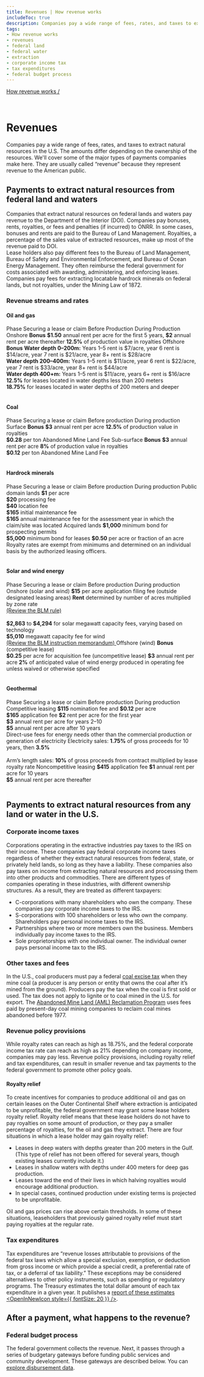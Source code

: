 ```yaml
---
title: Revenues | How revenue works
includeToc: true
description: Companies pay a wide range of fees, rates, and taxes to extract natural resources in the U.S. The amounts differ depending on the ownership of the resources. We'll cover some of the major types of payments companies make here. They are usually called “revenue” because they represent revenue to the American public.
tags:
- How revenue works
- revenues
- federal land
- federal water
- extraction
- corporate income tax
- tax expenditures
- federal budget process
---
```


[How revenue works /](/how-revenue-works/)


<br />

# Revenues

Companies pay a wide range of fees, rates, and taxes to extract natural resources in the U.S. The amounts differ depending on the ownership of the resources. We'll cover some of the major types of payments companies make here. They are usually called “revenue” because they represent revenue to the American public.

## Payments to extract natural resources from federal land and waters

Companies that extract natural resources on federal lands and waters pay revenue to the Department of the Interior (DOI). Companies pay <GlossaryTerm>bonuses</GlossaryTerm>, <GlossaryTerm>rents</GlossaryTerm>, <GlossaryTerm>royalties</GlossaryTerm>, or fees and penalties (if incurred) to <GlossaryTerm>ONRR</GlossaryTerm>. In some cases, bonuses and rents are paid to the Bureau of Land Management. Royalties, a percentage of the sales value of extracted resources, make up most of the revenue paid to DOI.
<br />
Lease holders also pay different fees to the Bureau of Land Management, Bureau of Safety and Environmental Enforcement, and Bureau of Ocean Energy Management. They often reimburse the federal government for costs associated with awarding, administering, and enforcing leases. Companies pay fees for extracting locatable hardrock minerals on federal lands, but not royalties, under the Mining Law of 1872.

### Revenue streams and rates



#### Oil and gas

<Table>
  <TableHead>
    <TableRow>
      <TableCell style="border-bottom: none"></TableCell>
      <TableCell colSpan="3" style="text-align:center">Phase</TableCell>
    </TableRow>
    <TableRow>
      <TableCell></TableCell>
      <TableCell>Securing a lease or claim</TableCell>
      <TableCell>Before Production</TableCell>
      <TableCell>During Production</TableCell>
    </TableRow>
  </TableHead>
  <TableBody>
    <TableRow>
      <TableCell>Onshore</TableCell>
      <TableCell><strong>Bonus</strong></TableCell>
      <TableCell><strong>$1.50</strong> annual rent per acre for the first 5 years, <strong>$2</strong> annual rent per acre thereafter</TableCell>
      <TableCell><strong>12.5%</strong> of production value in royalties</TableCell>
    </TableRow>
    <TableRow>
      <TableCell>Offshore</TableCell>
      <TableCell><strong>Bonus</strong></TableCell>
      <TableCell><strong>Water depth 0–200m:</strong> Years 1–5 rent is $7/acre, year 6 rent is $14/acre, year 7 rent is $21/acre, year 8+ rent is $28/acre<br />
      <strong>Water depth 200–400m:</strong> Years 1–5 rent is $11/acre, year 6 rent is $22/acre, year 7 rent is $33/acre, year 8+ rent is $44/acre<br />
      <strong>Water depth 400+m:</strong> Years 1–5 rent is $11/acre, years 6+ rent is $16/acre
      </TableCell>
      <TableCell><strong>12.5%</strong> for leases located in water depths less than 200 meters<br />
      <strong>18.75%</strong> for leases located in water depths of 200 meters and deeper
      </TableCell>
    </TableRow>
  </TableBody>
</Table>

#### Coal
<Table class="article_table">
  <TableHead>
    <TableRow>
      <TableCell style="border-bottom: none"></TableCell>
      <TableCell colSpan="3" style="text-align:center">Phase</TableCell>
    </TableRow>
    <TableRow>
      <TableCell></TableCell>
      <TableCell>Securing a lease or claim</TableCell>
      <TableCell>Before production</TableCell>
      <TableCell>During production</TableCell>
    </TableRow>
  </TableHead>
  <TableBody>
    <TableRow>
      <TableCell>Surface</TableCell>
      <TableCell><strong>Bonus</strong></TableCell>
      <TableCell><strong>$3</strong> annual rent per acre</TableCell>
      <TableCell><strong>12.5%</strong> of production value in royalties<br />
      <strong>$0.28</strong> per ton Abandoned Mine Land Fee
      </TableCell>
    </TableRow>
    <TableRow>
      <TableCell>Sub-surface</TableCell>
      <TableCell><strong>Bonus</strong></TableCell>
      <TableCell><strong>$3</strong> annual rent per acre</TableCell>
      <TableCell><strong>8%</strong> of production value in royalties<br />
      <strong>$0.12</strong> per ton Abandoned Mine Land Fee
      </TableCell>
    </TableRow>
  </TableBody>
</Table>

#### Hardrock minerals

<Table class="article_table">
  <TableHead>
    <TableRow>
      <TableCell style="border-bottom: none"></TableCell>
      <TableCell colSpan="3" style="text-align:center">Phase</TableCell>
    </TableRow>
    <TableRow>
      <TableCell></TableCell>
      <TableCell>Securing a lease or claim</TableCell>
      <TableCell>Before production</TableCell>
      <TableCell>During production</TableCell>
    </TableRow>
  </TableHead>
  <TableBody>
    <TableRow>
      <TableCell>Public domain lands</TableCell>
      <TableCell></TableCell>
      <TableCell><strong>$1</strong> per acre<br />
          <strong>$20</strong> processing fee<br />
          <strong>$40</strong> location fee<br />
          <strong>$165</strong> initial maintenance fee<br />
          <strong>$165</strong> annual maintenance fee for the assessment year in which the claim/site was located
      </TableCell>
      <TableCell></TableCell>
    </TableRow>
      <TableRow>
      <TableCell>Acquired lands</TableCell>
      <TableCell><strong>$1,000</strong> minimum bond for prospecting permits<br />
          <strong>$5,000</strong> minimum bond for leases</TableCell>
      <TableCell><strong>$0.50</strong> per acre or fraction of an acre</TableCell>
      <TableCell>Royalty rates are exempt from minimums and determined on an individual basis by the authorized leasing officers.</TableCell>
    </TableRow>
  </TableBody>
</Table>

#### Solar and wind energy

<Table class="article_table">
  <TableHead>
    <TableRow>
      <TableCell style="border-bottom: none"></TableCell>
      <TableCell colSpan="3" style="text-align:center">Phase</TableCell>
      <TableCell></TableCell>
    </TableRow>
    <TableRow>
      <TableCell></TableCell>
      <TableCell>Securing a lease or claim</TableCell>
      <TableCell>Before production</TableCell>
      <TableCell>During production</TableCell>
    </TableRow>
  </TableHead>
  <TableBody>
    <TableRow>
      <TableCell>Onshore (solar and wind)</TableCell>
      <TableCell>
        <strong>$15</strong> per acre application filing fee (outside designated leasing areas)
      </TableCell>
      <TableCell><strong>Rent</strong> determined by number of acres multiplied by zone rate<br />
      <a href="https://www.federalregister.gov/documents/2016/12/19/2016-27551/competitive-processes-terms-and-conditions-for-leasing-public-lands-for-solar-and-wind-energy">(Review the BLM rule) <OpenInNewIcon style={{ fontSize: 20 }} /></a><br /><br />
      <strong>$2,863</strong> to <strong>$4,294</strong> for solar megawatt capacity fees, varying based on technology<br />
      <strong>$5,010</strong> megawatt capacity fee for wind<br />
      <a href="https://www.blm.gov/policy/im-2017-096">(Review the BLM instruction memorandum) <OpenInNewIcon style={{ fontSize: 20 }} /></a>
      </TableCell>
      <TableCell> </TableCell>
    </TableRow>
    <TableRow>
      <TableCell>Offshore (wind)</TableCell>
      <TableCell><strong>Bonus</strong> (competitive lease)<br />
          <strong>$0.25</strong> per acre for acquisition fee (uncompetitive lease)</TableCell>
      <TableCell><strong>$3</strong> annual rent per acre</TableCell>
      <TableCell><strong>2%</strong> of anticipated value of wind energy produced in operating fee unless waived or otherwise specified<br />
      </TableCell>
    </TableRow>
  </TableBody>
</Table>



#### Geothermal

<Table class="article_table">
  <TableHead>
    <TableRow>
      <TableCell style="border-bottom: none"></TableCell>
      <TableCell colSpan="3" style="text-align:center">Phase</TableCell>
    </TableRow>
    <TableRow>
      <TableCell></TableCell>
      <TableCell>Securing a lease or claim</TableCell>
      <TableCell>Before production</TableCell>
      <TableCell>During production</TableCell>
    </TableRow>
  </TableHead>
  <TableBody>
    <TableRow>
      <TableCell>Competitive leasing</TableCell>
      <TableCell>
        <strong>$115</strong> nomination fee and <strong>$0.12</strong> per acre<br />
        <strong>$165</strong> application fee
      </TableCell>
      <TableCell><strong>$2</strong> rent per acre for the first year<br />
          <strong>$3</strong> annual rent per acre for years 2–10<br />
          <strong>$5</strong> annual rent per acre after 10 years<br />
        Direct-use fees for energy needs other than the commercial production or generation of electricity
      </TableCell>
      <TableCell>Electricity sales: <strong>1.75%</strong> of gross proceeds for 10 years, then <strong>3.5%</strong><br /><br />
          Arm’s length sales: <strong>10%</strong> of gross proceeds from contract multiplied by lease royalty rate
      </TableCell>
    </TableRow>
    <TableRow>
      <TableCell>Noncompetitive leasing</TableCell>
      <TableCell><strong>$415</strong> application fee</TableCell>
      <TableCell><strong>$1</strong> annual rent per acre for 10 years<br />
          <strong>$5</strong> annual rent per acre thereafter
      </TableCell>
      <TableCell></TableCell>
    </TableRow>
  </TableBody>
</Table>

## Payments to extract natural resources from any land or water in the U.S.

### Corporate income taxes

Corporations operating in the extractive industries pay taxes to the IRS on their income. These companies pay federal corporate income taxes regardless of whether they extract natural resources from federal, state, or privately held lands, so long as they have a liability. These companies also pay taxes on income from extracting natural resources and processing them into other products and commodities. There are different types of companies operating in these industries, with different ownership structures. As a result, they are treated as different taxpayers:

* C-corporations with many shareholders who own the company. These companies pay corporate income taxes to the IRS.
* S-corporations with 100 shareholders or less who own the company. Shareholders pay personal income taxes to the IRS.
* Partnerships where two or more members own the business. Members individually pay income taxes to the IRS.
* Sole proprietorships with one individual owner. The individual owner pays personal income tax to the IRS.

### Other taxes and fees

In the U.S., coal producers must pay a federal [coal excise tax](/how-revenue-works/coal-excise-tax/) when they mine coal (a producer is any person or entity that owns the coal after it’s mined from the ground). Producers pay the tax when the coal is first sold or used. The tax does not apply to lignite or to coal mined in the U.S. for export. The [Abandoned Mine Land (AML) Reclamation Program](/how-revenue-works/aml-reclamation-program) uses fees paid by present-day coal mining companies to <GlossaryTerm>reclaim</GlossaryTerm> coal mines abandoned before 1977.

### Revenue policy provisions

While royalty rates can reach as high as 18.75%, and the federal corporate income tax rate can reach as high as 21% depending on company income, companies may pay less. Revenue policy provisions, including royalty relief and tax expenditures, can result in smaller revenue and tax payments to the federal government to promote other policy goals.

#### Royalty relief

To create incentives for companies to produce additional oil and gas on certain leases on the Outer Continental Shelf where extraction is anticipated to be unprofitable, the federal government may grant some lease holders royalty relief. Royalty relief means that these lease holders do not have to pay royalties on some amount of production, or they pay a smaller percentage of royalties, for the oil and gas they extract. There are four situations in which a lease holder may gain royalty relief:

* Leases in deep waters with depths greater than 200 meters in the Gulf. (This type of relief has not been offered for several years, though existing leases currently include it.)
* Leases in shallow waters with depths under 400 meters for deep gas production.
* Leases toward the end of their lives in which halving royalties would encourage additional production.
* In special cases, continued production under existing terms is projected to be unprofitable.

Oil and gas prices can rise above certain thresholds. In some of these situations, leaseholders that previously gained royalty relief must start paying royalties at the regular rate.

### Tax expenditures

Tax expenditures are “revenue losses attributable to provisions of the federal tax laws which allow a special exclusion, exemption, or deduction from gross income or which provide a special credit, a preferential rate of tax, or a deferral of tax liability.” These exceptions may be considered alternatives to other policy instruments, such as spending or regulatory programs. The Treasury estimates the total dollar amount of each tax expenditure in a given year. It publishes a [report of these estimates <OpenInNewIcon style={{ fontSize: 20 }} />](https://home.treasury.gov/policy-issues/tax-policy/tax-expenditures).

## After a payment, what happens to the revenue?

### Federal budget process

The federal government collects the revenue. Next, it passes through a series of budgetary gateways before funding public services and community development. These gateways are described below. You can [explore disbursement data](/explore?dataType=Disbursements).

<Box mt={4} mb={4}>
<FederalBudgetProcessImg />
</Box>

